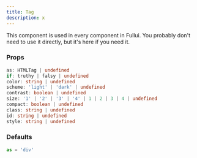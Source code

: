 ```yaml
---
title: Tag
description: x
---
```


This component is used in every component in Fullui. You probably don't need to use it directly, but it's here if you need it.

### Props
```ts
as: HTMLTag | undefined
if: truthy | falsy | undefined
color: string | undefined
scheme: 'light' | 'dark' | undefined
contrast: boolean | undefined
size: '1' | '2' | '3' | '4' | 1 | 2 | 3 | 4 | undefined
compact: boolean | undefined
class: string | undefined
id: string | undefined
style: string | undefined
```

### Defaults
```ts
as = 'div'
```